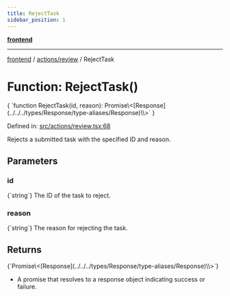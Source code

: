 ```yaml
---
title: RejectTask
sidebar_position: 1
---
```



[**frontend**](../../..)

***

[frontend](../../..) / [actions/review](..) / RejectTask

# Function: RejectTask()

<CodeBlock language="ts">
{ `function RejectTask(id, reason): Promise\<[Response](../../../types/Response/type-aliases/Response)\<void\>\>` }
</CodeBlock>

Defined in: [src/actions/review.tsx:68](https://github.com/svsticky/CommitteeClash/blob/cf8a63ee123fe6ef8b9cc633622ca8c3bc6fa48a/frontend/src/actions/review.tsx#L68)

Rejects a submitted task with the specified ID and reason.

## Parameters

### id
<CodeBlock language="ts">
{`string`}
</CodeBlock>
The ID of the task to reject.

### reason
<CodeBlock language="ts">
{`string`}
</CodeBlock>
The reason for rejecting the task.

## Returns
<CodeBlock language="ts">
{`Promise\<[Response](../../../types/Response/type-aliases/Response)\<void\>\>`}
</CodeBlock>

- A promise that resolves to a response object indicating success or failure.
